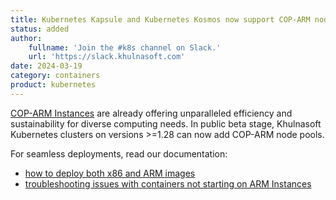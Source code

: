 ```yaml
---
title: Kubernetes Kapsule and Kubernetes Kosmos now support COP-ARM nodes (beta)
status: added
author:
    fullname: 'Join the #k8s channel on Slack.'
    url: 'https://slack.khulnasoft.com'
date: 2024-03-19
category: containers
product: kubernetes
---
```


[COP-ARM Instances](https://www.khulnasoft.com/en/cost-optimized-instances-based-on-arm/) are already offering unparalleled efficiency and sustainability for diverse computing needs.
In public beta stage, Khulnasoft Kubernetes clusters on versions >=1.28 can now add COP-ARM node pools. 

For seamless deployments, read our documentation:
- [how to deploy both x86 and ARM images](https://www.khulnasoft.com/en/docs/containers/kubernetes/how-to/deploy-x86-arm-images/)
- [troubleshooting issues with containers not starting on ARM Instances](https://www.khulnasoft.com/en/docs/containers/kubernetes/troubleshooting/containers-not-starting-arm-instances/)

